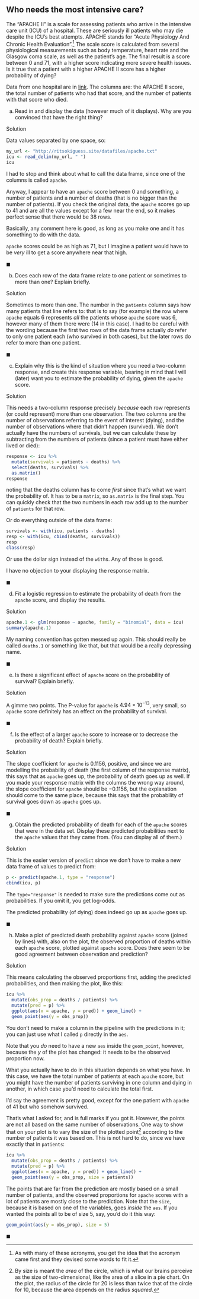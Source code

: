 ##  Who needs the most intensive care?


 The "APACHE II" is a scale for assessing patients who
arrive in the intensive care unit (ICU) of a hospital. These are seriously
ill patients who may die despite the ICU's best attempts. APACHE
stands for "Acute Physiology And Chronic Health Evaluation".^[As with many of these acronyms, you get the idea that the acronym came first and they devised some words to fit it.]
The scale score is calculated from several physiological measurements
such as body temperature, heart rate and the Glasgow coma scale, as
well as the patient's age. The final result is a score between 0 and
71, with a higher score indicating more severe health issues. Is it
true that a patient with a higher APACHE II score has a higher
probability of dying?

Data from one hospital are in
[link](http://ritsokiguess.site/datafiles/apache.txt). The columns
are: the APACHE II score, the total number of patients who had that
score, and the number of patients with that score who died.



(a) Read in and display the data (however much of it
displays). Why are you convinced that have the right thing?

Solution


Data values separated by one space, so:
```r
my_url <- "http://ritsokiguess.site/datafiles/apache.txt"
icu <- read_delim(my_url, " ")
icu
```

     

I had to stop and think about what to call the data frame, since one
of the columns is called `apache`.

Anyway, I appear to have an `apache` score between 0 and something, a
number of patients and a number of deaths (that is no bigger than the
number of patients). If you check the original data, the `apache`
scores go up to 41 and are all the values except for a few near the
end, so it makes perfect sense that there would be 38 rows.

Basically, any comment here is good, as long as you make one and it
has something to do with the data.

`apache` scores could be as high as 71, but I imagine a patient would
have to be *very* ill to get a score anywhere near that high.

$\blacksquare$

(b) Does each row of the data frame relate to one patient or
sometimes to more than one? Explain briefly.

Solution


Sometimes to more than one. The number in the `patients`
column says how many patients that line refers to: that is to say
(for example) the row where `apache` equals 6 represents
*all* the patients whose `apache` score was 6, however many
of them there were (14 in this case).
I had to be careful with the wording because the first two rows of
the data frame actually *do* refer to only one patient each
(who survived in both cases), but the later rows do refer to more
than one patient.

$\blacksquare$

(c) Explain why this is the kind of situation where you need a
two-column response, and create this response variable, bearing in
mind that I will (later) want you to estimate the probability of
dying, given the `apache` score.

Solution


This needs a two-column response precisely *because* each row
represents (or could represent) more than one observation.
The two columns are the number of observations referring to the
event of interest (dying), and the number of observations where
that didn't happen (survived). We don't actually have the numbers
of survivals, but we can calculate these by subtracting from the
numbers of patients (since a patient must have either lived or
died): 
```r
response <- icu %>%
  mutate(survivals = patients - deaths) %>%
  select(deaths, survivals) %>%
  as.matrix()
response
```

     

noting that the deaths column has to come *first* since that's
what we want the probability of. It has to be a `matrix`, so
`as.matrix` is the final step. You can quickly check that the
two numbers in each row add up to the number of `patients` for
that row.

Or do everything outside of the data
frame: 

```r
survivals <- with(icu, patients - deaths)
resp <- with(icu, cbind(deaths, survivals))
resp
class(resp)
```

 

Or use the dollar sign instead of the `with`s. Any of those is
good. 

I have no objection to your displaying the response matrix.

$\blacksquare$

(d) Fit a logistic regression to estimate the probability of
death from the `apache` score, and display the results.

Solution


```r
apache.1 <- glm(response ~ apache, family = "binomial", data = icu)
summary(apache.1)
```



My naming convention has gotten messed up again. This should really be
called `deaths.1` or something like that, but that would be a
really depressing name.

$\blacksquare$

(e) Is there a significant effect of `apache` score on the
probability of survival? Explain briefly.

Solution


A gimme two points. The P-value for `apache` is $4.94
\times 10^{-13}$, very small, so `apache` score definitely
has an effect on the probability of survival.

$\blacksquare$

(f) Is the effect of a larger `apache` score to increase or to
decrease the probability of death? Explain briefly.

Solution


The slope coefficient for `apache` is 0.1156, positive, and
since we are modelling the probability of death (the first column
of the response matrix), this says that as `apache` goes
up, the probability of death goes up as well.
If you made your response matrix with the columns the wrong way
around, the slope coefficient for `apache` should be
$-0.1156$, but the explanation should come to the same place,
because this says that the probability of survival goes down as
`apache` goes up.

$\blacksquare$

(g) Obtain the predicted probability of death for each of the
`apache` scores that were in the data set. Display these predicted
probabilities next to the `apache` values that they came
from. (You can display all of them.)

Solution


This is the easier version of `predict` since we don't have
to make a new data frame of values to predict from:
```r
p <- predict(apache.1, type = "response")
cbind(icu, p)
```

     

The `type="response"` is needed to make sure the predictions
come out as probabilities. If you omit it, you get log-odds.

The predicted probability (of dying) does indeed go up as
`apache` goes up.

$\blacksquare$

(h) Make a plot of predicted death probability against
`apache` score (joined by lines) with, also on the plot, the
observed proportion of deaths within each `apache` score,
plotted against `apache` score. Does there seem to be good
agreement between observation and prediction?

Solution


This means calculating the observed proportions first, adding the
predicted probabilities, and then making the plot, like this:
```r
icu %>%
  mutate(obs_prop = deaths / patients) %>%
  mutate(pred = p) %>%
  ggplot(aes(x = apache, y = pred)) + geom_line() +
  geom_point(aes(y = obs_prop))
```

     

You don't need to make a column in the pipeline with the predictions
in it; you can just use what I called `p` directly in the
`aes`. 

Note that you *do* need to have a new `aes` inside the
`geom_point`, however, because the $y$ of the plot has
changed: it needs to be the observed proportion now.

What you actually have to do in this situation depends on what you
have. In this case, we have the total number of patients at each
`apache` score, but you might have the number of patients
surviving in one column and dying in another, in which case you'd need
to calculate the total first.

I'd say the agreement is pretty good, except for the one patient with
`apache` of 41 but who somehow survived.

That's what I asked for, and is full marks if you got it. However, the
points are not all based on the same number of observations. One way
to show that on your plot is to vary the size of the plotted
point^[By size is meant the *area* of the circle,  which is what our brains perceive as the size of   two-dimensional, like the area of a slice in a pie chart. On the  plot, the radius of the circle for 20 is less than twice that of the circle for 10, because the area depends on the radius *squared*.]
according to the number of patients it was based on. This is not hard
to do, since we have exactly that in `patients`:

```r
icu %>%
  mutate(obs_prop = deaths / patients) %>%
  mutate(pred = p) %>%
  ggplot(aes(x = apache, y = pred)) + geom_line() +
  geom_point(aes(y = obs_prop, size = patients))
```

     
The points that are far from the prediction are mostly based on a
small number of patients, and the observed proportions for
`apache` scores with a lot of patients are mostly close to the
prediction. Note that the `size`, because it is based on one of
the variables, goes *inside* the `aes`. If you wanted the
points all to be of size 5, say, you'd do it this way:

```r
geom_point(aes(y = obs_prop), size = 5)
```

$\blacksquare$





